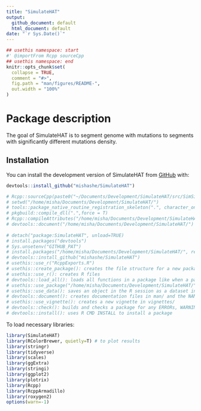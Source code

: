 ```yaml
---
title: "SimulateHAT"
output: 
  github_document: default
  html_document: default
date: "`r Sys.Date()`"
--- 
```

 
<!-- README.md is generated from README.Rmd. Please edit that file -->
 
```r
## usethis namespace: start
#' @importFrom Rcpp sourceCpp
## usethis namespace: end
knitr::opts_chunk$set(
  collapse = TRUE,
  comment = "#>",
  fig.path = "man/figures/README-",
  out.width = "100%"
)
```

# Package description

<!-- badges: start -->

<!-- badges: end -->

The goal of SimulateHAT is to segment genome with mutations to segments with significantly different mutations density.

## Installation

You can install the development version of SimulateHAT from [GitHub](https://github.com/) with:

``` r
devtools::install_github("mishashe/SimulateHAT")
```

```r
# Rcpp::sourceCpp(paste0("~/Documents/Development/SimulateHAT/src/SimSingle.cpp"))
# setwd("/home/misha/Documents/Development/SimulateHAT/")
# tools::package_native_routine_registration_skeleton(".", character_only = FALSE)
# pkgbuild::compile_dll(".",force = T)
# Rcpp::compileAttributes("/home/misha/Documents/Development/SimulateHAT/")
# devtools::document("/home/misha/Documents/Development/SimulateHAT/")
 
# detach("package:SimulateHAT", unload=TRUE)
# install.packages("devtools")
# Sys.unsetenv("GITHUB_PAT")
# install.packages("/home/misha/Documents/Development/SimulateHAT/", repos = NULL, type = "source",force=TRUE)
# devtools::install_github("mishashe/SimulateHAT")
# usethis::use_r("RcppExports.R")
# usethis::create_package(): creates the file structure for a new package
# usethis::use_r(): creates R files
# devtools::load_all(): loads all functions in a package like when a package is installed and attached with library()
# usethis::use_package("/home/misha/Documents/Development/SimulateHAT/"): adds a package dependency to the DESCRIPTION file
# usethis::use_data(): saves an object in the R session as a dataset in the package
# devtools::document(): creates documentation files in man/ and the NAMESPACE file from roxygen2 code (it is a wrapper of roxygen2::roxygenize())
# usethis::use_vignette(): creates a new vignette in vignettes/
# devtools::check(): builds and checks a package for any ERRORs, WARNINGs, or NOTEs
# devtools::install(): uses R CMD INSTALL to install a package
```


To load necessary libraries:
```r
library(SimulateHAT)
library(RColorBrewer, quietly=T) # to plot results
library(stringr)
library(tidyverse)
library(scales)
library(ggExtra)
library(stringi)
library(ggplot2)
library(plotrix)
library(Rcpp)
library(RcppArmadillo)
library(roxygen2)
options(warn=-1)
```
